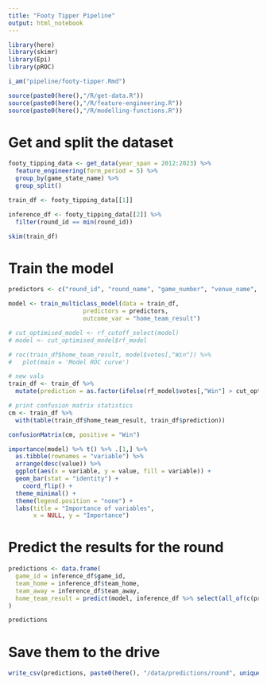 ```yaml
---
title: "Footy Tipper Pipeline"
output: html_notebook
---
```


```r
library(here)
library(skimr)
library(Epi)
library(pROC)

i_am("pipeline/footy-tipper.Rmd")

source(paste0(here(),"/R/get-data.R"))
source(paste0(here(),"/R/feature-engineering.R"))
source(paste0(here(),"/R/modelling-functions.R"))
```

# Get and split the dataset

```r
footy_tipping_data <- get_data(year_span = 2012:2023) %>%
  feature_engineering(form_period = 5) %>%
  group_by(game_state_name) %>%
  group_split()

train_df <- footy_tipping_data[[1]]

inference_df <- footy_tipping_data[[2]] %>%
  filter(round_id == min(round_id))

skim(train_df)
```

# Train the model

```r
predictors <- c("round_id", "round_name", "game_number", "venue_name", "team_home", "team_position_home", "team_away", "team_position_away", "competition_year", "corona_season", "start_hour", "season_record_away", "season_points_for_away", "season_points_against_away", "season_points_diff_away", "season_record_home",  "season_points_for_home", "season_points_against_home","season_points_diff_home", "season_form_away", "season_points_for_form_away", "season_points_against_form_away", "season_diff_form_away", "season_form_home", "season_points_for_form_home", "season_points_against_form_home", "season_diff_form_home", "matchup_form")

model <- train_multiclass_model(data = train_df, 
                     predictors = predictors,
                     outcome_var = "home_team_result")

# cut_optimised_model <- rf_cutoff_select(model)
# model <- cut_optimised_model$rf_model
```

```r
# roc(train_df$home_team_result, model$votes[,"Win"]) %>% 
#   plot(main = 'Model ROC curve')
```

```r
# new vals
train_df <- train_df %>%
  mutate(prediction = as.factor(ifelse(rf_model$votes[,"Win"] > cut_optimised_model$cutoff[2], "Win", "Loss")))

# print confusion matrix statistics
cm <- train_df %>% 
  with(table(train_df$home_team_result, train_df$prediction))

confusionMatrix(cm, positive = "Win")
```


```r
importance(model) %>% t() %>% .[1,] %>% 
  as.tibble(rownames = "variable") %>%
  arrange(desc(value)) %>%
  ggplot(aes(x = variable, y = value, fill = variable)) +
  geom_bar(stat = "identity") +
    coord_flip() +
  theme_minimal() +
  theme(legend.position = "none") +
  labs(title = "Importance of variables",
       x = NULL, y = "Importance")
```

# Predict the results for the round

```r
predictions <- data.frame(
  game_id = inference_df$game_id,
  team_home = inference_df$team_home,
  team_away = inference_df$team_away,
  home_team_result = predict(model, inference_df %>% select(all_of(c(predictors, "home_team_result"))))
)

predictions
```

# Save them to the drive

```r
write_csv(predictions, paste0(here(), "/data/predictions/round", unique(inference_df$round_id), "_", unique(inference_df$competition_year), ".csv"))
```



